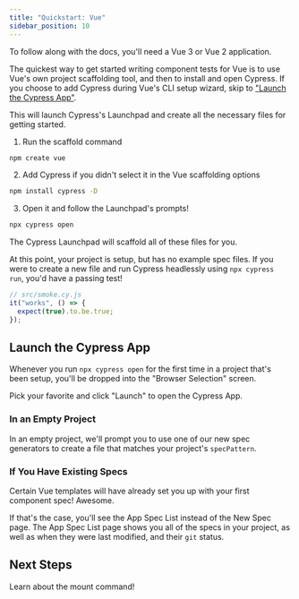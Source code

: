 ```yaml
---
title: "Quickstart: Vue"
sidebar_position: 10
---
```


<CtBetaAlert></CtBetaAlert>

To follow along with the docs, you'll need a Vue 3 or Vue 2 application.

The quickest way to get started writing component tests for Vue is to use Vue's
own project scaffolding tool, and then to install and open Cypress. If you
choose to add Cypress during Vue's CLI setup wizard, skip to
["Launch the Cypress App"](#Launch-the-Cypress-App).

This will launch Cypress's Launchpad and create all the necessary files for
getting started.

1. Run the scaffold command

```bash
npm create vue
```

<!-- TODO: Show video of terminal running this command -->

2. Add Cypress if you didn't select it in the Vue scaffolding options

```bash
npm install cypress -D
```

3. Open it and follow the Launchpad's prompts!

```bash
npx cypress open
```

<!-- TODO: while it's nice to have this photo, it'd be even better to have a video! -->

<DocsImage src="/img/component-testing-automatic-configuration.png" />

<p style={{ fontSize: 0.85 + "rem", textAlign: "center" }}>
  The Cypress Launchpad will scaffold all of these files for you.
</p>

At this point, your project is setup, but has no example spec files. If you were
to create a new file and run Cypress headlessly using `npx cypress run`, you'd
have a passing test!

```js
// src/smoke.cy.js
it("works", () => {
  expect(true).to.be.true;
});
```

## Launch the Cypress App

Whenever you run `npx cypress open` for the first time in a project that's been
setup, you'll be dropped into the "Browser Selection" screen.

<!-- TODO: Browser Selection screen with lots of browsers -->

<!-- Extraneous, belongs somewhere else: This page displays all of the browsers on your computer that we support. This generally means you'll see all Chromium-based browsers, Electron, and Firefox that are on your computer.  -->

Pick your favorite and click "Launch" to open the Cypress App.

### In an Empty Project

In an empty project, we'll prompt you to use one of our new spec generators to
create a file that matches your project's `specPattern`.

<!-- TODO: Video of Generator -->

### If You Have Existing Specs

Certain Vue templates will have already set you up with your first component
spec! Awesome.

<!-- TODO: Video of file list, (modifying file and seeing git change?) -->

If that's the case, you'll see the App Spec List instead of the New Spec page.
The App Spec List page shows you all of the specs in your project, as well as
when they were last modified, and their `git` status.

<!-- TODO: link to framework configuration section of the documentation -->

<!-- A detailed walk-through of the Cypress App is available within the [Framework Configuration]() section of the docs. -->

## Next Steps

Learn about the mount command!
